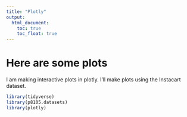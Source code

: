 ```yaml
---
title: "Plotly"
output: 
  html_document:
    toc: true
    toc_float: true
---
```


# Here are some plots

I am making interactive plots in plotly. I'll make plots using the Instacart dataset.

```r
library(tidyverse)
library(p8105.datasets)
library(plotly)
```

